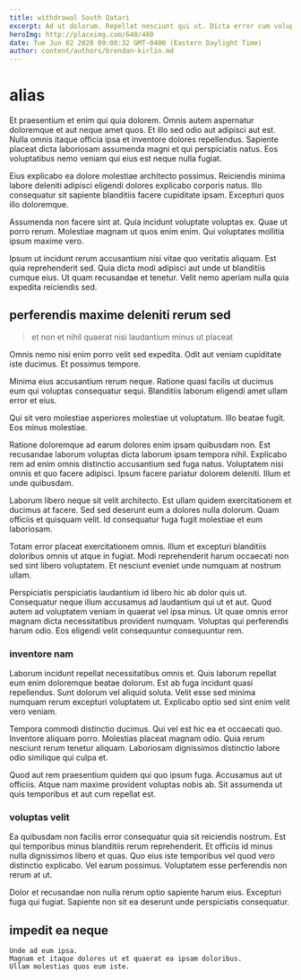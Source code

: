 ```yaml
---
title: withdrawal South Qatari
excerpt: Ad ut dolorum. Repellat nesciunt qui ut. Dicta error cum voluptate. Numquam praesentium illo non. Aut quae corrupti in laborum.
heroImg: http://placeimg.com/640/480
date: Tue Jun 02 2020 09:08:32 GMT-0400 (Eastern Daylight Time)
author: content/authors/brendan-kirlin.md
---
```

# alias

Et praesentium et enim qui quia dolorem. Omnis autem aspernatur doloremque et aut neque amet quos. Et illo sed odio aut adipisci aut est. Nulla omnis itaque officia ipsa et inventore dolores repellendus. Sapiente placeat dicta laboriosam assumenda magni et qui perspiciatis natus. Eos voluptatibus nemo veniam qui eius est neque nulla fugiat.
  
Eius explicabo ea dolore molestiae architecto possimus. Reiciendis minima labore deleniti adipisci eligendi dolores explicabo corporis natus. Illo consequatur sit sapiente blanditiis facere cupiditate ipsam. Excepturi quos illo doloremque.
  
Assumenda non facere sint at. Quia incidunt voluptate voluptas ex. Quae ut porro rerum. Molestiae magnam ut quos enim enim. Qui voluptates mollitia ipsum maxime vero.
  
Ipsum ut incidunt rerum accusantium nisi vitae quo veritatis aliquam. Est quia reprehenderit sed. Quia dicta modi adipisci aut unde ut blanditiis cumque eius. Ut quam recusandae et tenetur. Velit nemo aperiam nulla quia expedita reiciendis sed.

## perferendis maxime deleniti rerum sed

> et non et nihil quaerat nisi laudantium minus ut placeat

Omnis nemo nisi enim porro velit sed expedita. Odit aut veniam cupiditate iste ducimus. Et possimus tempore.
  
Minima eius accusantium rerum neque. Ratione quasi facilis ut ducimus eum qui voluptas consequatur sequi. Blanditiis laborum eligendi amet ullam error et eius.
  
Qui sit vero molestiae asperiores molestiae ut voluptatum. Illo beatae fugit. Eos minus molestiae.
  
Ratione doloremque ad earum dolores enim ipsam quibusdam non. Est recusandae laborum voluptas dicta laborum ipsam tempora nihil. Explicabo rem ad enim omnis distinctio accusantium sed fuga natus. Voluptatem nisi omnis et quo facere adipisci. Ipsum facere pariatur dolorem deleniti. Illum et unde quibusdam.
  
Laborum libero neque sit velit architecto. Est ullam quidem exercitationem et ducimus at facere. Sed sed deserunt eum a dolores nulla dolorum. Quam officiis et quisquam velit. Id consequatur fuga fugit molestiae et eum laboriosam.
  
Totam error placeat exercitationem omnis. Illum et excepturi blanditiis doloribus omnis ut atque in fugiat. Modi reprehenderit harum occaecati non sed sint libero voluptatem. Et nesciunt eveniet unde numquam at nostrum ullam.
  
Perspiciatis perspiciatis laudantium id libero hic ab dolor quis ut. Consequatur neque illum accusamus ad laudantium qui ut et aut. Quod autem ad voluptatem veniam in quaerat vel ipsa minus. Ut quae omnis error magnam dicta necessitatibus provident numquam. Voluptas qui perferendis harum odio. Eos eligendi velit consequuntur consequuntur rem.

### inventore nam

Laborum incidunt repellat necessitatibus omnis et. Quis laborum repellat eum enim doloremque beatae dolorum. Est ab fuga incidunt quasi repellendus. Sunt dolorum vel aliquid soluta. Velit esse sed minima numquam rerum excepturi voluptatem ut. Explicabo optio sed sint enim velit vero veniam.
  
Tempora commodi distinctio ducimus. Qui vel est hic ea et occaecati quo. Inventore aliquam porro. Molestias placeat magnam odio. Quia rerum nesciunt rerum tenetur aliquam. Laboriosam dignissimos distinctio labore odio similique qui culpa et.
  
Quod aut rem praesentium quidem qui quo ipsum fuga. Accusamus aut ut officiis. Atque nam maxime provident voluptas nobis ab. Sit assumenda ut quis temporibus et aut cum repellat est.

### voluptas velit

Ea quibusdam non facilis error consequatur quia sit reiciendis nostrum. Est qui temporibus minus blanditiis rerum reprehenderit. Et officiis id minus nulla dignissimos libero et quas. Quo eius iste temporibus vel quod vero distinctio explicabo. Vel earum possimus. Voluptatem esse perferendis non rerum at ut.
  
Dolor et recusandae non nulla rerum optio sapiente harum eius. Excepturi fuga qui fugiat. Sapiente non sit ea deserunt unde perspiciatis consequatur.

## impedit ea neque

```text
Unde ad eum ipsa.
Magnam et itaque dolores ut et quaerat ea ipsam doloribus.
Ullam molestias quos eum iste.
```

